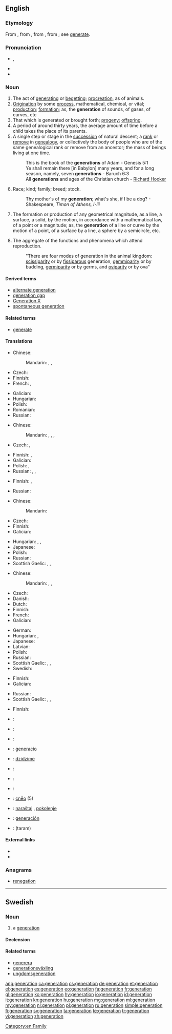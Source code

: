 {{also|Generation|génération}}
==English==
{{wikipedia|Generation}}

===Etymology===
From {{etyl|enm}} {{term|generacioun}}, from {{etyl|fro}} {{term|génération}}, from {{etyl|la}} {{term|generatio}}, from {{term|generare||to beget, generate}}; see [[generate]].

===Pronunciation===
* {{IPA|/ˌdʒɛnəˈɹeɪʃən/}}, {{X-SAMPA|/%dZEn@"reIS@n/}}
* {{audio|en-us-generation.ogg|Audio (US)}}
* {{rhymes|eɪʃən}}

===Noun===
{{en-noun}}

# The act of [[generating]] or [[begetting]]; [[procreation]], as of animals.
# [[origination|Origination]] by some [[process]], mathematical, chemical, or vital; [[production]]; [[formation]]; as, the '''generation''' of sounds, of gases, of curves, etc
# That which is generated or brought forth; [[progeny]]; [[offspring]].
# A period of around thirty years, the average amount of time before a child takes the place of its parents.
# A single step or stage in the [[succession]] of natural descent; a [[rank]] or [[remove]] in [[genealogy]], or collectively the body of people who are of the same genealogical rank or remove from an ancestor; the mass of beings living at one time.
#: This is the book of the '''generations''' of Adam - Genesis 5:1
#: Ye shall remain there [in Babylon] many years, and for a long season, namely, seven '''generations''' - Baruch 6:3
#: All '''generations''' and ages of the Christian church - [[w:Richard Hooker|Richard Hooker]]
# Race; kind; family; breed; stock.
#: Thy mother's of my '''generation'''; what's she, if I be a dog? - Shakespeare, ''Timon of Athens, I-iii''
# {{geometry}} The formation or production of any geometrical magnitude, as a line, a surface, a solid, by the motion, in accordance with a mathematical law, of a point or a magnitude; as, the '''generation''' of a line or curve by the motion of a point, of a surface by a line, a sphere by a semicircle, etc.
# {{biology}} The aggregate of the functions and phenomena which attend reproduction.
#: "There are four modes of generation in the animal kingdom: [[scissiparity]] or by [[fissiparous]] generation, [[gemmiparity]] or by budding, [[germiparity]] or by germs, and [[oviparity]] or by ova"

====Derived terms====
* [[alternate generation]]
* [[generation gap]]
* [[Generation X]]
* [[spontaneous generation]]

====Related terms====
* [[generate]]

====Translations====
{{trans-top|act of generating or begetting}}
* Chinese:
*: Mandarin: {{t|zh|生|tr=shēng|sc=Hani}}, {{t|zh|生育|tr=shēngyù|sc=Hani}}, {{t|zh|生殖|tr=shēngzhí|sc=Hani}}
* Czech: {{t|cs|generování|n}}
* Finnish: {{t+|fi|lisääntyminen}}
* French: {{t+|fr|création}}, {{t+|fr|génération}}
{{trans-mid}}
* Galician: {{t+|gl|xeración|f|xs=Galician}}
* Hungarian: {{t|hu|nemzés}}
* Polish: {{t|pl|wytwarzanie|n}}
* Romanian: {{t|ro|generare|f}}
* Russian: {{t|ru|создание|n|tr=sozdánije|sc=Cyrl}}
{{trans-bottom}}

{{trans-top|origination by some process}}
* Chinese:
*: Mandarin: {{t|zh|產生|sc=Hani}}, {{t|zh|产生|tr=chǎnshēng|sc=Hani}}, {{t|zh|形成|tr=xíngchéng|sc=Hani}}, {{t|zh|生成|tr=shēngchéng|sc=Hani}}
* Czech: {{t|cs|generování|n}}, {{t|cs|produkce|f}}
{{trans-mid}}
* Finnish: {{t+|fi|kehittäminen}}, {{t|fi|tuottaminen}}
* Galician: {{t+|gl|xeración|f|xs=Galician}}
* Polish: {{t|pl|generowanie|n}}, {{t|pl|wytwarzanie|n}}
* Russian: {{t|ru|создание|n|tr=sozdánije|sc=Cyrl}}, {{t|ru|генерирование|n|tr=generírovanije|sc=Cyrl}}, {{t|ru|формирование|n|tr=formirovánije|sc=Cyrl}}
{{trans-bottom}}

{{trans-top|that which is generated or brought forth}}
* Finnish: {{t|fi|jälkeläiset|p}}, {{t|fi|jälkikasvu}}
{{trans-mid}}
* Russian: {{t|ru|потомство|tr=potómstvo|sc=Cyrl}}
{{trans-bottom}}

{{trans-top|period of around thirty years}}
* Chinese:
*: Mandarin: {{t|zh|代|tr=dài|sc=Hani}}
* Czech: {{t|cs|generace|f}}
* Finnish: {{t+|fi|sukupolvi}}
* Galician: {{t+|gl|xeración|f|xs=Galician}}
{{trans-mid}}
* Hungarian: {{t|hu|nemzedék}}, {{t|hu|generáció}}, {{t|hu|emberöltő}}
* Japanese: {{t|ja|世代|tr=せだい, sedai|sc=Jpan}}
* Polish: {{t|pl|pokolenie|n}}
* Russian: {{t|ru|поколение|n|sc=Cyrl|tr=pokolénije}}
* Scottish Gaelic: {{t-|gd|ginealach|m|xs=Scottish Gaelic}}, {{t-|gd|linn|m|f|xs=Scottish Gaelic}}, {{t-|gd|glùn|f|xs=Scottish Gaelic}}
{{trans-bottom}}

{{trans-top|single step in the succession of natural descent}}
* Chinese:
*: Mandarin: {{t|zh|輩|sc=Hani}}, {{t|zh|辈|tr=bèi|sc=Hani}}, {{t|zh|代|tr=dài|sc=Hani}}
* Czech: {{t|cs|generace|f}}
* Danish: {{t-|da|generation}}
* Dutch: {{t+|nl|generatie}}
* Finnish: {{t+|fi|sukupolvi}}
* French: {{t|fr|génération|f}}
* Galician: {{t+|gl|xeración|f|xs=Galician}}
{{trans-mid}}
* German: {{t|de|Generation|f}}
* Hungarian: {{t|hu|nemzedék}}, {{t|hu|generáció}}
* Japanese: {{t|ja|世代|tr=せだい, sedai|sc=Jpan}}
* Latvian: {{t|lv|paaudze|xs=Latvian}}
* Polish: {{t|pl|pokolenie|n}}
* Russian: {{t|ru|поколение|n|sc=Cyrl|tr=pokolénije}}
* Scottish Gaelic: {{t-|gd|ginealach|m|xs=Scottish Gaelic}}, {{t-|gd|linn|m|f|xs=Scottish Gaelic}}, {{t-|gd|glùn|f|xs=Scottish Gaelic}}
* Swedish: {{t+|sv|generation}}
{{trans-bottom}}

{{trans-top|race, kind, family}}
* Finnish: {{t+|fi|suku}}
* Galician: {{t+|gl|xeración|f|xs=Galician}}
{{trans-mid}}
* Russian: {{t|ru|род|m|tr=rod|sc=Cyrl}}
* Scottish Gaelic: {{t-|gd|ginealach|m|xs=Scottish Gaelic}}, {{t-|gd|linn|m|f|xs=Scottish Gaelic}}, {{t-|gd|glùn|f|xs=Scottish Gaelic}}
{{trans-bottom}}

{{trans-top|geometry}}
{{trans-mid}}
{{trans-bottom}}

{{trans-top|biology}}
* Finnish: {{t+|fi|lisääntyminen}}
{{trans-mid}}
{{trans-bottom}}

{{checktrans-top|fixme=the act of generating or begetting}}
* {{ttbc|Arabic}}: {{t|ar|جيل|m|tr=jiil}}
* {{ttbc|Armenian}}: {{t-|hy|սերունդ|tr=serund}}
* {{ttbc|Dutch}}: {{t+|nl|generatie}}
* {{ttbc|Esperanto}}: [[generacio]]
* {{ttbc|Ewe}}: [[dzidzime]] {{n}}
* {{ttbc|French}}: {{t+|fr|génération}}
{{trans-mid}}
* {{ttbc|German}}: {{t+|de|Generation|f}}
* {{ttbc|Italian}}: {{t-|it|generazione|f}}
* {{ttbc|Old English}}: [[cneo|cnēo]] {{n}} (5)
* {{ttbc|sh}}: [[naraštaj]] {{m}}, [[pokolenje]] {{n}}
* {{ttbc|Spanish}}: [[generación]] {{f}}
* {{ttbc|Telugu}}: {{t|te|తరం}} (taram)
{{trans-bottom}}

====External links====
* {{R:Webster 1913}}
* {{R:Century 1911}}

===Anagrams===
* [[renegation#English|renegation]]

[[Category:en:Family]]

----

==Swedish==

===Noun===
{{sv-noun|g=c}}

# a [[#English|generation]]

====Declension====
{{sv-noun-reg-er}}

====Related terms====
* [[generera]]
* [[generationsväxling]]
* [[ungdomsgeneration]]

[[ang:generation]]
[[ca:generation]]
[[cs:generation]]
[[de:generation]]
[[et:generation]]
[[el:generation]]
[[es:generation]]
[[eo:generation]]
[[fa:generation]]
[[fr:generation]]
[[gl:generation]]
[[ko:generation]]
[[hy:generation]]
[[io:generation]]
[[id:generation]]
[[it:generation]]
[[kn:generation]]
[[hu:generation]]
[[mg:generation]]
[[ml:generation]]
[[my:generation]]
[[nl:generation]]
[[pl:generation]]
[[ru:generation]]
[[simple:generation]]
[[fi:generation]]
[[sv:generation]]
[[ta:generation]]
[[te:generation]]
[[tr:generation]]
[[vi:generation]]
[[zh:generation]]